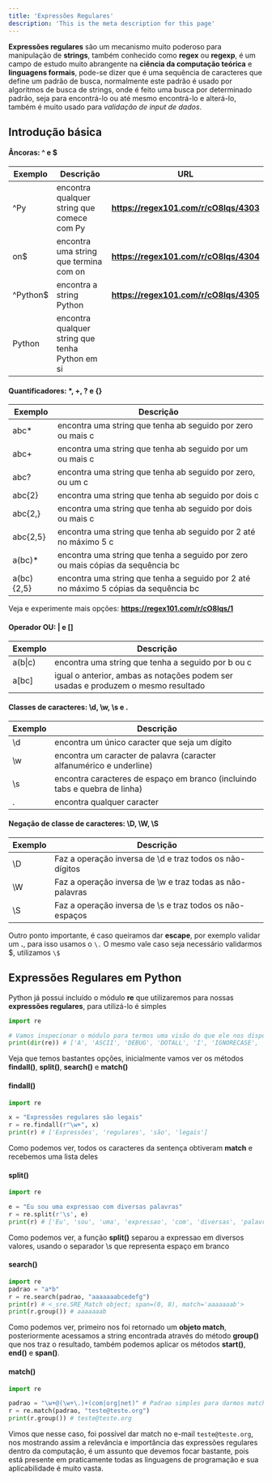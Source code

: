 ```yaml
---
title: 'Expressões Regulares'
description: 'This is the meta description for this page'
---
```


**Expressões regulares** são um mecanismo muito poderoso para manipulação de **strings**, também conhecido como **regex** ou **regexp**, é um campo de estudo muito abrangente na **ciência da computação teórica** e **linguagens formais**, pode-se dizer que é uma sequência de caracteres que define um padrão de busca, normalmente este padrão é usado por algoritmos de busca de strings, onde é feito uma busca por determinado padrão, seja para encontrá-lo ou até mesmo encontrá-lo e alterá-lo, também é muito usado para *validação de input de dados*. 

## Introdução básica

#### Âncoras: **^** e **$**

| Exemplo  | Descrição                                      | URL                                |
|----------|------------------------------------------------|------------------------------------|
| ^Py      | encontra qualquer string que comece com Py      | **https://regex101.com/r/cO8lqs/4303** |
| on$      | encontra uma string que termina com on          | **https://regex101.com/r/cO8lqs/4304** |
| ^Python$ | encontra a string Python                       | **https://regex101.com/r/cO8lqs/4305** |
| Python   | encontra qualquer string que tenha Python em si |                                    |

#### Quantificadores: *, **+**, **?** e **{}**

| Exemplo    | Descrição                                                                           |
|------------|-------------------------------------------------------------------------------------|
| abc*       | encontra uma string que tenha ab seguido por zero ou mais c                          |
| abc+       | encontra uma string que tenha ab seguido por um ou mais c                            |
| abc?       | encontra uma string que tenha ab seguido por zero, ou um c                           |
| abc{2}     | encontra uma string que tenha ab seguido por dois c                                  |
| abc{2,}    | encontra uma string que tenha ab seguido por dois ou mais c                          |
| abc{2,5}   | encontra uma string que tenha ab seguido por 2 até no máximo 5 c                     |
| a(bc)*     | encontra uma string que tenha a seguido por zero ou mais cópias da sequência bc      |
| a(bc){2,5} | encontra uma string que tenha a seguido por 2 até no máximo 5 cópias da sequência bc |

Veja e experimente mais opções: **https://regex101.com/r/cO8lqs/1**

#### Operador OU: **|** e **[]**

| Exemplo | Descrição                                                                         |
|---------|-----------------------------------------------------------------------------------|
| a(b\|c)  | encontra uma string que tenha a seguido por b ou c                                 |
| a[bc]   | igual o anterior, ambas as notações podem ser usadas e produzem o mesmo resultado |

#### Classes de caracteres: **\d**, **\w**, **\s** e **.**

| Exemplo | Descrição                                                               |
|---------|-------------------------------------------------------------------------|
| \d      | encontra um único caracter que seja um dígito                            |
| \w      | encontra um caracter de palavra (caracter alfanumérico e underline)      |
| \s      | encontra caracteres de espaço em branco (incluindo tabs e quebra de linha) |
| .       | encontra qualquer caracter                                               |

#### Negação de classe de caracteres: **\D**, **\W**, **\S**

| Exemplo | Descrição                                                 |
|---------|-----------------------------------------------------------|
| \D      | Faz a operação inversa de \d e traz todos os não-dígitos  |
| \W      | Faz a operação inversa de \w e traz todas as não-palavras |
| \S      | Faz a operação inversa de \s e traz todos os não-espaços  |

Outro ponto importante, é caso queiramos dar **escape**, por exemplo validar um **.**, para isso usamos o `\.`
O mesmo vale caso seja necessário validarmos $, utilizamos `\$`

## Expressões Regulares em Python

Python já possui incluído o módulo **re** que utilizaremos para nossas **expressões regulares**, para utilizá-lo é simples

```python
import re

# Vamos inspecionar o módulo para termos uma visão do que ele nos disponibiliza
print(dir(re)) # ['A', 'ASCII', 'DEBUG', 'DOTALL', 'I', 'IGNORECASE', 'L', 'LOCALE', 'M', 'MULTILINE', 'S', 'Scanner', 'T', 'TEMPLATE', 'U', 'UNICODE', 'VERBOSE', 'X', '_MAXCACHE', '__all__', '__builtins__', '__cached__', '__doc__', '__file__', '__loader__', '__name__', '__package__', '__spec__', '__version__', '_alphanum_bytes', '_alphanum_str', '_cache', '_cache_repl', '_compile', '_compile_repl', '_expand', '_locale', '_pattern_type', '_pickle', '_subx', 'compile', 'copyreg', 'error', 'escape', 'findall', 'finditer', 'fullmatch', 'match', 'purge', 'search', 'split', 'sre_compile', 'sre_parse', 'sub', 'subn', 'sys', 'template']
```

Veja que temos bastantes opções, inicialmente vamos ver os métodos **findall()**, **split()**, **search()** e **match()**

#### findall()

```python
import re

x = "Expressões regulares são legais"
r = re.findall(r"\w+", x)
print(r) # ['Expressões', 'regulares', 'são', 'legais']
```

Como podemos ver, todos os caracteres da sentença obtiveram **match** e recebemos uma lista deles

#### split()

```python
import re

e = "Eu sou uma expressao com diversas palavras"
r = re.split(r'\s', e)
print(r) # ['Eu', 'sou', 'uma', 'expressao', 'com', 'diversas', 'palavras']
```

Como podemos ver, a função **split()** separou a expressao em diversos valores, usando o separador \s que representa espaço em branco

#### search()

```python
import re
padrao = "a*b"
r = re.search(padrao, "aaaaaaabcedefg")
print(r) # <_sre.SRE_Match object; span=(0, 8), match='aaaaaaab'>
print(r.group()) # aaaaaaab
```

Como podemos ver, primeiro nos foi retornado um **objeto match**, posteriormente acessamos a string encontrada através do método **group()** que nos traz o resultado, também podemos aplicar os métodos **start()**, **end()** e **span()**.

#### match()

```python
import re

padrao = "\w+@(\w+\.)+(com|org|net)" # Padrao simples para darmos match em um email
r = re.match(padrao, "teste@teste.org")
print(r.group()) # teste@teste.org
```

Vimos que nesse caso, foi possível dar match no e-mail `teste@teste.org`, nos mostrando assim a relevância e importância das expressões regulares dentro da computação, é um assunto que devemos focar bastante, pois está presente em praticamente todas as linguagens de programação e sua aplicabilidade é muito vasta.
